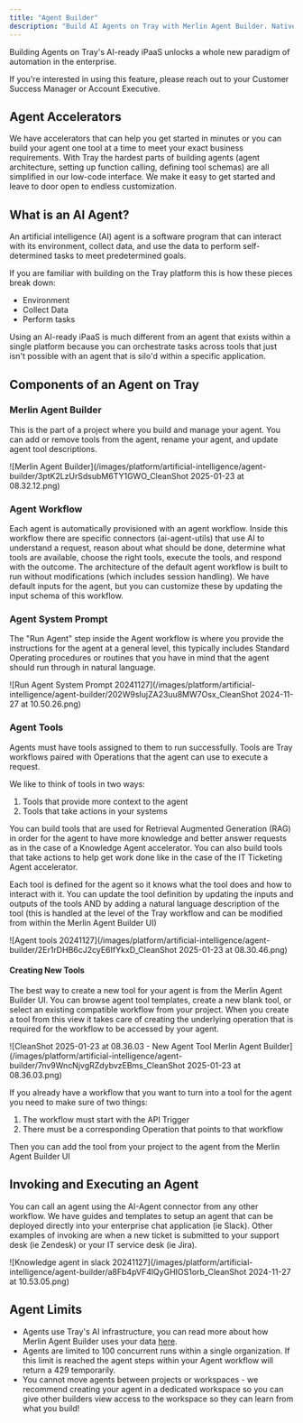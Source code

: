 ```yaml
---
title: "Agent Builder"
description: "Build AI Agents on Tray with Merlin Agent Builder. Native functionality to build and manage agents that can take actions using Tray workflows."
---
```


Building Agents on Tray's AI-ready iPaaS unlocks a whole new paradigm of automation in the enterprise.

<Info>
If you're interested in using this feature, please reach out to your Customer Success Manager or Account Executive.
</Info>

## Agent Accelerators

We have accelerators that can help you get started in minutes or you can build your agent one tool at a time to meet your exact business requirements. With Tray the hardest parts of building agents (agent architecture, setting up function calling, defining tool schemas) are all simplified in our low-code interface. We make it easy to get started and leave to door open to endless customization.

## What is an AI Agent? 

An artificial intelligence (AI) agent is a software program that can interact with its environment, collect data, and use the data to perform self-determined tasks to meet predetermined goals.

If you are familiar with building on the Tray platform this is how these pieces break down: 

- Environment
- Collect Data
- Perform tasks

Using an AI-ready iPaaS is much different from an agent that exists within a single platform because you can orchestrate tasks across tools that just isn't possible with an agent that is silo'd within a specific application.

## Components of an Agent on Tray

### Merlin Agent Builder

This is the part of a project where you build and manage your agent. You can add or remove tools from the agent, rename your agent, and update agent tool descriptions.

![Merlin Agent Builder](/images/platform/artificial-intelligence/agent-builder/3ptK2LzUrSdsubM6TY1GWO_CleanShot 2025-01-23 at 08.32.12.png)

### Agent Workflow

Each agent is automatically provisioned with an agent workflow. Inside this workflow there are specific connectors (ai-agent-utils) that use AI to understand a request, reason about what should be done, determine what tools are available, choose the right tools, execute the tools, and respond with the outcome. The architecture of the default agent workflow is built to run without modifications (which includes session handling). We have default inputs for the agent, but you can customize these by updating the input schema of this workflow. 

### Agent System Prompt 

The "Run Agent" step inside the Agent workflow is where you provide the instructions for the agent at a general level, this typically includes Standard Operating procedures or routines that you have in mind that the agent should run through in natural language. 

![Run Agent System Prompt 20241127](/images/platform/artificial-intelligence/agent-builder/202W9sIujZA23uu8MW7Osx_CleanShot 2024-11-27 at 10.50.26.png)

### Agent Tools

Agents must have tools assigned to them to run successfully. Tools are Tray workflows paired with Operations that the agent can use to execute a request. 

We like to think of tools in two ways: 

1. Tools that provide more context to the agent 
2. Tools that take actions in your systems

You can build tools that are used for Retrieval Augmented Generation (RAG) in order for the agent to have more knowledge and better answer requests as in the case of a Knowledge Agent accelerator. You can also build tools that take actions to help get work done like in the case of the IT Ticketing Agent accelerator.

Each tool is defined for the agent so it knows what the tool does and how to interact with it. You can update the tool definition by updating the inputs and outputs of the tools AND by adding a natural language description of the tool (this is handled at the level of the Tray workflow and can be modified from within the Merlin Agent Builder UI)

![Agent tools 20241127](/images/platform/artificial-intelligence/agent-builder/2Er1rDHB6cJ2cyE6IfYkxD_CleanShot 2025-01-23 at 08.30.46.png)

#### Creating New Tools

The best way to create a new tool for your agent is from the Merlin Agent Builder UI. You can browse agent tool templates, create a new blank tool, or select an existing compatible workflow from your project. When you create a tool from this view it takes care of creating the underlying operation that is required for the workflow to be accessed by your agent. 

![CleanShot 2025-01-23 at 08.36.03 - New Agent Tool Merlin Agent Builder](/images/platform/artificial-intelligence/agent-builder/7nv9WncNjvgRZdybvzEBms_CleanShot 2025-01-23 at 08.36.03.png)

If you already have a workflow that you want to turn into a tool for the agent you need to make sure of two things:

1. The workflow must start with the API Trigger
2. There must be a corresponding Operation that points to that workflow 

Then you can add the tool from your project to the agent from the Merlin Agent Builder UI

## Invoking and Executing an Agent

You can call an agent using the AI-Agent connector from any other workflow. We have guides and templates to setup an agent that can be deployed directly into your enterprise chat application (ie Slack). Other examples of invoking are when a new ticket is submitted to your support desk (ie Zendesk) or your IT service desk (ie Jira). 

![Knowledge agent in slack 20241127](/images/platform/artificial-intelligence/agent-builder/a8Fb4pVF4lQyGHIOS1orb_CleanShot 2024-11-27 at 10.53.05.png)

## Agent Limits

- Agents use Tray's AI infrastructure, you can read more about how Merlin Agent Builder uses your data [here](https://tray.ai/documentation/tray-uac/merlin-ai/how-does-merlin-ai-use-my-data/).
- Agents are limited to 100 concurrent runs within a single organization.  If this limit is reached the agent steps within your Agent workflow will return a 429 temporarily. 
- You cannot move agents between projects or workspaces - we recommend creating your agent in a dedicated workspace so you can give other builders view access to the workspace so they can learn from what you build!
